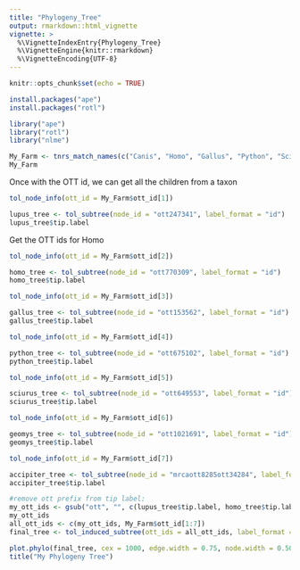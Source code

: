 ```yaml
---
title: "Phylogeny_Tree"
output: rmarkdown::html_vignette
vignette: >
  %\VignetteIndexEntry{Phylogeny_Tree}
  %\VignetteEngine{knitr::rmarkdown}
  %\VignetteEncoding{UTF-8}
---
```


```r
knitr::opts_chunk$set(echo = TRUE)
```

```r
install.packages("ape")
install.packages("rotl")
```

```r
library("ape")
library("rotl") 
library("nlme")
```

```r
My_Farm <- tnrs_match_names(c("Canis", "Homo", "Gallus", "Python", "Sciurus", "Geomys", "Accipiter"))
My_Farm
```

Once with the OTT id, we can get all the children from a taxon


```r
tol_node_info(ott_id = My_Farm$ott_id[1])
```

```r
lupus_tree <- tol_subtree(node_id = "ott247341", label_format = "id") 
lupus_tree$tip.label
```

Get the OTT ids for Homo

```r
tol_node_info(ott_id = My_Farm$ott_id[2])
```
```r
homo_tree <- tol_subtree(node_id = "ott770309", label_format = "id")
homo_tree$tip.label
```

```r
tol_node_info(ott_id = My_Farm$ott_id[3])
```

```r
gallus_tree <- tol_subtree(node_id = "ott153562", label_format = "id")
gallus_tree$tip.label
```

```r
tol_node_info(ott_id = My_Farm$ott_id[4])
```

```r
python_tree <- tol_subtree(node_id = "ott675102", label_format = "id")
python_tree$tip.label
```

```r
tol_node_info(ott_id = My_Farm$ott_id[5])
```

```r
sciurus_tree <- tol_subtree(node_id = "ott649553", label_format = "id")
sciurus_tree$tip.label
```

```r
tol_node_info(ott_id = My_Farm$ott_id[6])
```

```r
geomys_tree <- tol_subtree(node_id = "ott1021691", label_format = "id")
geomys_tree$tip.label
```

```r
tol_node_info(ott_id = My_Farm$ott_id[7])
```

```r
accipiter_tree <- tol_subtree(node_id = "mrcaott8285ott34284", label_format = "id")
accipiter_tree$tip.label
```

```r
#remove ott prefix from tip label:
my_ott_ids <- gsub("ott", "", c(lupus_tree$tip.label, homo_tree$tip.label, gallus_tree$tip.label , python_tree$tip.label, sciurus_tree$tip.label, geomys_tree$tip.label, accipiter_tree$tip.label))
my_ott_ids
all_ott_ids <- c(my_ott_ids, My_Farm$ott_id[1:7])
final_tree <- tol_induced_subtree(ott_ids = all_ott_ids, label_format = "name")
```


```r
plot.phylo(final_tree, cex = 1000, edge.width = 0.75, node.width = 0.50, edge.lty = "dashed", show.tip.label = FALSE, tip.color = my_ott_ids)
title("My Phylogeny Tree") 
```

